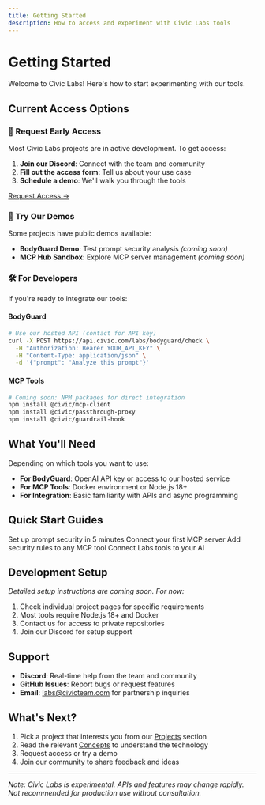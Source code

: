 ```yaml
---
title: Getting Started
description: How to access and experiment with Civic Labs tools
---
```


# Getting Started

Welcome to Civic Labs! Here's how to start experimenting with our tools.

## Current Access Options

### 🧪 Request Early Access

Most Civic Labs projects are in active development. To get access:

1. **Join our Discord**: Connect with the team and community
2. **Fill out the access form**: Tell us about your use case
3. **Schedule a demo**: We'll walk you through the tools

[Request Access →](https://civicteam.com/contact)

### 🎯 Try Our Demos

Some projects have public demos available:

- **BodyGuard Demo**: Test prompt security analysis *(coming soon)*
- **MCP Hub Sandbox**: Explore MCP server management *(coming soon)*

### 🛠️ For Developers

If you're ready to integrate our tools:

#### BodyGuard
```bash
# Use our hosted API (contact for API key)
curl -X POST https://api.civic.com/labs/bodyguard/check \
  -H "Authorization: Bearer YOUR_API_KEY" \
  -H "Content-Type: application/json" \
  -d '{"prompt": "Analyze this prompt"}'
```

#### MCP Tools
```bash
# Coming soon: NPM packages for direct integration
npm install @civic/mcp-client
npm install @civic/passthrough-proxy
npm install @civic/guardrail-hook
```

## What You'll Need

Depending on which tools you want to use:

- **For BodyGuard**: OpenAI API key or access to our hosted service
- **For MCP Tools**: Docker environment or Node.js 18+
- **For Integration**: Basic familiarity with APIs and async programming

## Quick Start Guides

<CardGroup cols={2}>
  <Card title="BodyGuard Quick Start" icon="shield" href="#bodyguard-quick-start">
    Set up prompt security in 5 minutes
  </Card>
  <Card title="MCP Hub Quick Start" icon="server" href="#mcp-hub-quick-start">
    Connect your first MCP server
  </Card>
  <Card title="Guardrails Quick Start" icon="traffic-light" href="#guardrails-quick-start">
    Add security rules to any MCP tool
  </Card>
  <Card title="Integration Guide" icon="plug" href="#integration-guide">
    Connect Labs tools to your AI
  </Card>
</CardGroup>

## Development Setup

*Detailed setup instructions are coming soon. For now:*

1. Check individual project pages for specific requirements
2. Most tools require Node.js 18+ and Docker
3. Contact us for access to private repositories
4. Join our Discord for setup support

## Support

- **Discord**: Real-time help from the team and community
- **GitHub Issues**: Report bugs or request features
- **Email**: labs@civicteam.com for partnership inquiries

## What's Next?

1. Pick a project that interests you from our [Projects](/labs#projects) section
2. Read the relevant [Concepts](/labs#concepts-architecture) to understand the technology
3. Request access or try a demo
4. Join our community to share feedback and ideas

---

*Note: Civic Labs is experimental. APIs and features may change rapidly. Not recommended for production use without consultation.*
